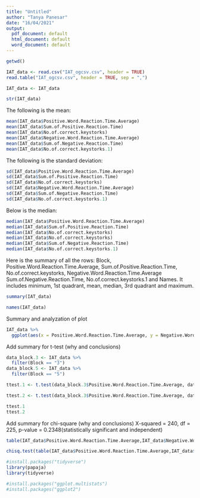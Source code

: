 ```yaml
---
title: "Untitled"
author: "Tanya Panesar"
date: "16/04/2021"
output:
  pdf_document: default
  html_document: default
  word_document: default
---
```


```r
getwd()
```

```r
IAT_data <- read.csv("IAT_ogcsv.csv", header = TRUE)
read.table("IAT_ogcsv.csv", header = TRUE, sep = ",")
```


```r

IAT_data <- IAT_data

str(IAT_data)
```

The following is the mean: 

```r
mean(IAT_data$Positive.Word.Reaction.Time.Average)
mean(IAT_data$Sum.of.Positive.Reaction.Time)
mean(IAT_data$No.of.correct.keystorks)
mean(IAT_data$Negative.Word.Reaction.Time.Average)
mean(IAT_data$Sum.of.Negative.Reaction.Time)
mean(IAT_data$No.of.correct.keystorks.1)
```

The following is the standard deviation: 

```r
sd(IAT_data$Positive.Word.Reaction.Time.Average)
sd(IAT_data$Sum.of.Positive.Reaction.Time)
sd(IAT_data$No.of.correct.keystorks)
sd(IAT_data$Negative.Word.Reaction.Time.Average)
sd(IAT_data$Sum.of.Negative.Reaction.Time)
sd(IAT_data$No.of.correct.keystorks.1)
```

Below is the median: 
```r
median(IAT_data$Positive.Word.Reaction.Time.Average)
median(IAT_data$Sum.of.Positive.Reaction.Time)
median(IAT_data$No.of.correct.keystorks)
median(IAT_data$No.of.correct.keystorks)
median(IAT_data$Sum.of.Negative.Reaction.Time)
median(IAT_data$No.of.correct.keystorks.1)
```


Here is the summary of all the rows: Block, Positive.Word.Reaction.Time.Average,  Sum.of.Positive.Reaction.Time, No.of.correct.keystorks, Negative.Word.Reaction.Time.Average Sum.of.Negative.Reaction.Time, No.of.correct.keystorks.1 and Names. It includes minimum, 1st quadrant, mean, median, 3rd quadrant and maximum. 

```r
summary(IAT_data)
```


```r
names(IAT_data)

```

Summary and analyzation of plot
```r
IAT_data %>%
  ggplot(aes(x = Positive.Word.Reaction.Time.Average, y = Negative.Word.Reaction.Time.Average,  color = as.factor(Block))) + geom_point()

```

Add summary for t-test (why and conclusions)
```r


data_block.3 <- IAT_data %>%
  filter(Block == "3")
data_block.5 <- IAT_data %>%
  filter(Block == "5")

ttest.1 <- t.test(data_block.3$Positive.Word.Reaction.Time.Average, data_block.5$Negative.Word.Reaction.Time.Average,paired=TRUE)

ttest.2 <- t.test(data_block.3$Positive.Word.Reaction.Time.Average, data_block.5$Negative.Word.Reaction.Time.Average,paired = TRUE)

ttest.1
ttest.2


```

Add summary for chi-square (why and conclusions)
X-squared = 240, df = 225, p-value = 0.2348(statistically significant and independent)

```r

table(IAT_data$Positive.Word.Reaction.Time.Average,IAT_data$Negative.Word.Reaction.Time.Average)

chisq.test(table(IAT_data$Positive.Word.Reaction.Time.Average,IAT_data$Negative.Word.Reaction.Time.Average))


```


```r
#install.packages("tidyverse")
library(papaja)
library(tidyverse)
```

```r
#install.packages("ggplot.multistats")
#install.packages("ggplot2")
  
```


